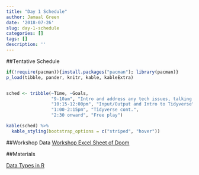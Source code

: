 ```yaml
---
title: "Day 1 Schedule"
author: Jamaal Green
date: '2018-07-26'
slug: day-1-schedule
categories: []
tags: []
description: ''
---
```


##Tentative Schedule

```r

if(!require(pacman)){install.packages("pacman"); library(pacman)}
p_load(tibble, pander, knitr, kable, kableExtra)


sched <- tribble(~Time, ~Goals,
                 "9-10am", "Intro and address any tech issues, talking data types", 
                 "10:15-12:00pm", "Input/Output and Intro to Tidyverse",  
                 "1:00-2:15pm", "Tidyverse cont.", 
                 "2:30 onward", "Free play")

kable(sched) %>% 
  kable_styling(bootstrap_options = c("striped", "hover"))


```

##Workshop Data
[Workshop Excel Sheet of Doom](data/DataSetsForPSUWorkshop.xlsx)

##Materials

[Data Types in R](static/data/data_type.pdf)